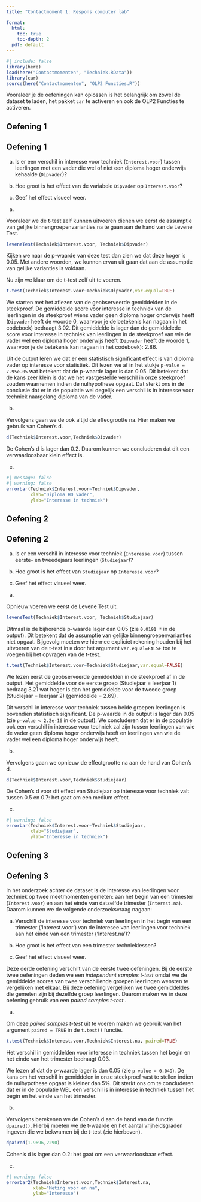 ```yaml
---
title: "Contactmoment 1: Respons computer lab"

format: 
  html: 
    toc: true
    toc-depth: 2
  pdf: default
---
```


```r
#| include: false
library(here)
load(here("Contactmomenten", "Techniek.RData"))
library(car)
source(here("Contactmomenten", "OLP2 Functies.R"))
```

::: {.callout-important}
Vooraleer je de oefeningen kan oplossen is het belangrijk om zowel de dataset te laden, het pakket `car` te activeren en ook de OLP2 Functies te activeren. 
:::

## Oefening 1

::: {.callout-tip icon=false}
## <i class="bi bi-journal-richtext"></i> Oefening 1

(a) Is er een verschil in interesse voor techniek (`Interest.voor`) tussen leerlingen met een vader die wel of niet een diploma hoger onderwijs kehaalde (`Dipvader`)?

(b) Hoe groot is het effect van de variabele `Dipvader` op `Interest.voor`?

(c) Geef het effect visueel weer.
:::

(a) 

Vooraleer we de t-test zelf kunnen uitvoeren dienen we eerst de assumptie van gelijke binnengroepenvarianties na te gaan aan de hand van de Levene Test.

```r
leveneTest(Techniek$Interest.voor, Techniek$Dipvader)
```
Kijken we naar de p-waarde van deze test dan zien we dat deze hoger is 0.05. Met andere woorden, we kunnen ervan uit gaan dat aan de assumptie van gelijke varianties is voldaan. 

Nu zijn we klaar om de t-test zelf uit te voeren.

```r
t.test(Techniek$Interest.voor~Techniek$Dipvader,var.equal=TRUE)
```
We starten met het aflezen van de geobserveerde gemiddelden in de steekproef. De gemiddelde score voor interesse in techniek van de leerlingen in de steekproef wiens vader geen diploma hoger onderwijs heeft (`Dipvader` heeft de woorde 0, waarvoor je de betekenis kan nagaan in het codeboek) bedraagt 3.02. Dit gemiddelde is lager dan de gemiddelede score voor interesse in techniek van leerlingen in de steekproef van wie de vader wel een diploma hoger onderwijs heeft (`Dipvader` heeft de woorde 1, waarvoor je de betekenis kan nagaan in het codeboek): 2.86.

Uit de output leren we dat er een statistisch significant effect is van diploma vader op interesse voor statistiek. Dit lezen we af in het stukje `p-value = 7.95e-05` wat betekent dat de p-waarde lager is dan 0.05. Dit betekent dat de kans zeer klein is dat we het vastgestelde verschil in onze steekproef zouden waarnemen indien de nulhypothese opgaat. Dat sterkt ons in de conclusie dat er in de populatie wel degelijk een verschil is in interesse voor techniek naargelang diploma van de vader.

(b) 

Vervolgens gaan we de ook altijd de effecgrootte na. Hier maken we gebruik van Cohen's d. 

```r
d(Techniek$Interest.voor,Techniek$Dipvader)
```

De Cohen's d is lager dan 0.2. Daarom kunnen we concluderen dat dit een verwaarloosbaar klein effect is.


(c)

```r
#| message: false
#| warning: false
errorbar(Techniek$Interest.voor~Techniek$Dipvader,
         xlab="Diploma HO vader",
         ylab="Interesse in techniek")
```

## Oefening 2

::: {.callout-tip icon=false}
## <i class="bi bi-journal-richtext"></i> Oefening 2

(a) Is er een verschil in interesse voor techniek (`Interesse.voor`) tussen eerste- en tweedejaars leerlingen (`Studiejaar`)?

(b) Hoe groot is het effect van `Studiejaar` op `Interesse.voor`?

(c) Geef het effect visueel weer.
:::

(a)

Opnieuw voeren we eerst de Levene Test uit.

```r
leveneTest(Techniek$Interest.voor, Techniek$Studiejaar)
```

Ditmaal is de bijhorende p-waarde lager dan 0.05 (zie `0.0191 *` in de output). Dit betekent dat de assumptie van gelijke binnengroepenvarianties niet opgaat. Bijgevolg moeten we hiermee expliciet rekening houden bij het uitvoeren van de t-test in `R` door het argument `var.equal=FALSE` toe te voegen bij het opvragen van de t-test. 

```r
t.test(Techniek$Interest.voor~Techniek$Studiejaar,var.equal=FALSE)
```
We lezen eerst de geobserveerde gemiddelden in de steekproef af in de output. Het gemiddelde voor de eerste groep (Studiejaar = leerjaar 1) bedraag 3.21 wat hoger is dan het gemiddelde voor de tweede groep (Studiejaar = leerjaar 2) (gemiddelde = 2.69).

Dit verschil in interesse voor techniek tussen beide groepen leerlingen is bovendien statistisch significant. De p-waarde in de output is lager dan 0.05 (zie `p-value < 2.2e-16` in de output). We concluderen dat er in de populatie ook een verschil in interesse voor techniek zal zijn tussen leerlingen van wie de vader geen diploma hoger onderwijs heeft en leerlingen van wie de vader wel een diploma hoger onderwijs heeft.

(b)

Vervolgens gaan we opnieuw de effectgrootte na aan de hand van Cohen's d.

```r
d(Techniek$Interest.voor,Techniek$Studiejaar)
```

De Cohen's d voor dit effect van Studiejaar op interesse voor techniek valt tussen 0.5 en 0.7: het gaat om een medium effect.

(c)

```r
#| warning: false
errorbar(Techniek$Interest.voor~Techniek$Studiejaar,
         xlab="Studiejaar",
         ylab="Interesse in techniek")
```

## Oefening 3

::: {.callout-tip icon=false}
## <i class="bi bi-journal-richtext"></i> Oefening 3

In het onderzoek achter de dataset is de interesse van leerlingen voor techniek op twee meetmomenten gemeten: aan het begin van een trimester (`Interest.voor`) en aan het einde van datzelfde trimester (`Interest.na`). Daarom kunnen we de volgende onderzoeksvraag nagaan:

(a) Verschilt de interesse voor techniek van leerlingen in het begin van een trimester (‘Interest.voor’) van de interesee van leerlingen voor techniek aan het einde van een trimester (‘Interest.na’)?

(b) Hoe groot is het effect van een trimester technieklessen?

(c) Geef het effect visueel weer.
:::

Deze derde oefening verschilt van de eerste twee oefeningen. Bij de eerste twee oefeningen deden we een *independent samples t-test* omdat we de gemiddelde scores van twee verschillende groepen leerlingen wensten te vergelijken met elkaar. Bij deze oefening vergelijken we twee gemiddeldes die gemeten zijn bij dezelfde groep leerlingen. Daarom maken we in deze oefening gebruik van een *paired samples t-test* .

(a)

Om deze *paired samples t-test* uit te voeren maken we gebruik van het argument `paired = TRUE` in de `t.test()` functie.

```r
t.test(Techniek$Interest.voor,Techniek$Interest.na, paired=TRUE)
```

Het verschil in gemiddelden voor interesse in techniek tussen het begin en het einde van het trimester bedraagt 0.03. 

We lezen af dat de p-waarde lager is dan 0.05 (zie `p-value = 0.049`). De kans om het verschil in gemiddelen in onze steekproef vast te stellen indien de nulhypothese opgaat is kleiner dan 5%. Dit sterkt ons om te concluderen dat er in de populatie WEL een verschil is in interesse in techniek tussen het begin en het einde van het trimester.

(b) 

Vervolgens berekenen we de Cohen's d aan de hand van de functie `dpaired()`. Hierbij moeten we de t-waarde en het aantal vrijheidsgraden ingeven die we bekwamen bij de t-test (zie hierboven).

```r
dpaired(1.9696,2290)
```

Cohen's d is lager dan 0.2: het gaat om een verwaarloosbaar effect.

(c)

```r
#| warning: false
errorbar2(Techniek$Interest.voor,Techniek$Interest.na,
          xlab="Meting voor en na",
          ylab="Interesse")
```

